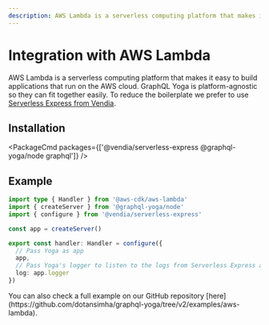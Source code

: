 ```yaml
---
description: AWS Lambda is a serverless computing platform that makes it easy to build applications that run on the AWS cloud. GraphQL Yoga is platform-agnostic so they can fit together easily.
---
```



<LatestVersionNotice />

# Integration with AWS Lambda

AWS Lambda is a serverless computing platform that makes it easy to build applications that run on the AWS cloud. GraphQL Yoga is platform-agnostic so they can fit together easily.
To reduce the boilerplate we prefer to use [Serverless Express from Vendia](https://github.com/vendia/serverless-express).

## Installation

<PackageCmd
  packages={['@vendia/serverless-express @graphql-yoga/node graphql']}
/>

## Example

```ts filename="graphql.ts"
import type { Handler } from '@aws-cdk/aws-lambda'
import { createServer } from '@graphql-yoga/node'
import { configure } from '@vendia/serverless-express'

const app = createServer()

export const handler: Handler = configure({
  // Pass Yoga as app
  app,
  // Pass Yoga's logger to listen to the logs from Serverless Express as well
  log: app.logger
})
```

<Callout>
  You can also check a full example on our GitHub repository
  [here](https://github.com/dotansimha/graphql-yoga/tree/v2/examples/aws-lambda).
</Callout>
